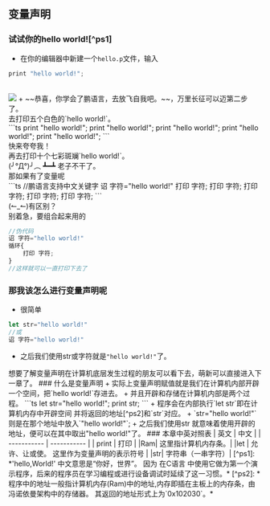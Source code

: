 
## 变量声明
### 试试你的hello world![^ps1]
+ 在你的编辑器中新建一个`hello.p`文件，输入
```javascript
print "hello world!";
```
<br/>
<Image src="/hello.png" className='w-full'/>
+ ~~恭喜，你学会了鹏语言，去放飞自我吧。~~，万里长征可以迈第二步了。 
<div class="chat chat-start">
  <div class="chat-bubble">
 去打印五个白色的`hello world!`。
  </div>
  </div>
  ```ts
print "hello world!";
print "hello world!";
print "hello world!";
print "hello world!";
print "hello world!";
```
<br/>
<div class="chat chat-end">
  <div class="chat-bubble">快来夸夸我！</div>
</div>
<div class="chat chat-start">
  <div class="chat-bubble">
 再去打印十个七彩斑斓`hello world!`。
  </div>
  </div>
  <div class="chat chat-end">
  <div class="chat-bubble">(╯°Д°)╯︵ ┻━┻ 老子不干了。</div>
</div>
<div class="chat chat-start">
  <div class="chat-bubble">
那如果有了变量呢
  </div>
  </div>
```ts
//鹏语言支持中文关键字
诏 字符="hello world!"
打印 字符;
打印 字符;
打印 字符;
打印 字符;
打印 字符;
```
<br/>
<div class="chat chat-start">
  <div class="chat-bubble">
  (↼_↼)有区别？
  </div>
</div>
<div class="chat chat-end">
  <div class="chat-bubble">别着急，要组合起来用的</div>
</div>

```ts
//伪代码
诏 字符="hello world!"
循环{
    打印 字符;
}
//这样就可以一直打印下去了
```
### 那我该怎么进行变量声明呢
+ 很简单
```ts
let str="hello world!"
//或
诏 字符="hello world!"
```
+ 之后我们使用str或字符就是`"hello world!"`了。

<Callout type="info" >
  想要了解变量声明在计算机底层发生过程的朋友可以看下去，萌新可以直接进入<Link href="./type" className="title">下一章</Link>了。
</Callout>
### 什么是变量声明
+ 实际上变量声明赋值就是我们在计算机内部开辟一个空间，把`hello world!`存进去。
+ 并且开辟和存储在计算机内部是两个过程。
```ts
let str="hello world!";
print str;
```
+ 程序会在内部执行`let str`即在计算机内存中开辟空间 并将返回的地址[^ps2]和`str`对应。
+ `str="hello world!"`则是在那个地址中放入`"hello world!"`;
+ 之后我们使用str 就意味着使用开辟的地址，便可以在其中取出"hello world!"了。
### 本章中英对照表
| 英文      | 中文 |
| ----------- | ----------- |
| print | 打印    |
|Ram| 这里指计算机内存条。|
|let | 允许、让或使。 这里作为变量声明的表示符号 |
|str| 字符串（一串字符）|
[^ps1]: *'hello,World!' 中文意思是“你好，世界”。
因为 在C语言 中使用它做为第一个演示程序，后来的程序员在学习编程或进行设备调试时延续了这一习惯。* 
[^ps2]: *程序中的地址一般指计算机内存(Ram)中的地址,内存即插在主板上的内存条，由<Link href="../talk/architecture" className="title">冯诺依曼架构</Link>中的存储器。
其返回的地址形式上为`0x102030`。*